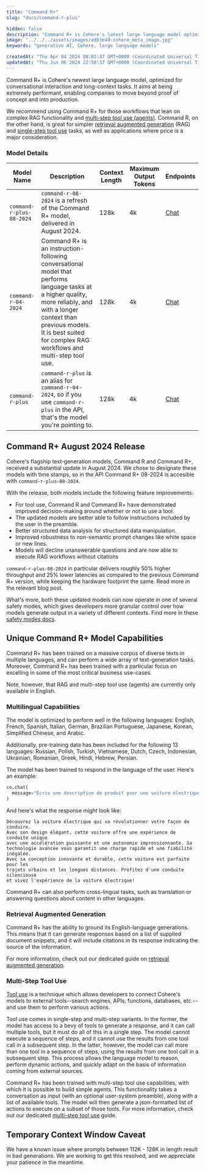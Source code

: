 ```yaml
---
title: "Command R+"
slug: "docs/command-r-plus"

hidden: false
description: "Command R+ is Cohere's latest large language model optimized for conversational interaction and long-context tasks, best suited for complex RAG workflows and multi-step tool use. It has been trained on a diverse corpus of texts in multiple languages and can perform well in English, French, Spanish, and other languages."
image: "../../../assets/images/edb3e49-cohere_meta_image.jpg"  
keywords: "generative AI, Cohere, large language models"

createdAt: "Thu Apr 04 2024 08:03:47 GMT+0000 (Coordinated Universal Time)"
updatedAt: "Thu Jun 06 2024 22:58:37 GMT+0000 (Coordinated Universal Time)"
---
```



Command R+ is Cohere's newest large language model, optimized for conversational interaction and long-context tasks. It aims at being extremely performant, enabling companies to move beyond proof of concept and into production.

We recommend using Command R+ for those workflows that lean on complex RAG functionality and [multi-step tool use (agents)](/docs/multi-hop-tool-use). Command R, on the other hand, is great for simpler [retrieval augmented generation](/docs/retrieval-augmented-generation-rag) (RAG) and [single-step tool use](/docs/tool-use) tasks, as well as applications where price is a major consideration.

### Model Details
| Model Name               | Description                                                                                                                                                                                                                                                                                                                                                                 | Context Length | Maximum Output Tokens | Endpoints|
|--------------------------|-----------------------------------------------------------------------------------------------------------------------------------------------------------------------------------------------------------------------------------------------------------------------------------------------------------------------------------------------------------------------------|----------------|-----------------------|----------|
| `command-r-plus-08-2024` | `command-r-08-2024` is a refresh of the Command R+ model, delivered in August 2024.                                                                                                                                                                                                                                                                                          | 128k           | 4k                    | [Chat](/reference/chat)         |                                                                          |
| `command-r-04-2024`      | Command R+ is an instruction-following conversational model that performs language tasks at a higher quality, more reliably, and with a longer context than previous models. It is best suited for complex RAG workflows and multi-step tool use.                                                                         | 128k           | 4k                    | [Chat](/reference/chat)          |                                                                         |
| `command-r-plus`         | `command-r-plus` is an alias for `command-r-04-2024`, so if you use `command-r-plus` in the API, that's the model you're pointing to.                                                                                                                                                                                                                                                 | 128k           | 4k                    | [Chat](/reference/chat)           |                                                                        |

## Command R+ August 2024 Release
Cohere's flagship text-generation models, Command R and Command R+, received a substantial update in August 2024. We chose to designate these models with time stamps, so in the API Command R+ 08-2024 is accesible with `command-r-plus-08-2024`.

With the release, both models include the following feature improvements:
- For tool use, Command R and Command R+ have demonstrated improved decision-making around whether or not to use a tool.
- The updated models are better able to follow instructions included by the user in the preamble.
- Better structured data analysis for structured data manipulation. 
- Improved robustness to non-semantic prompt changes like white space or new lines.
- Models will decline unanswerable questions and are now able to execute RAG workflows without citations

`command-r-plus-08-2024` in particular delivers roughly 50% higher throughput and 25% lower latencies as compared to the previous Command R+ version, while keeping the hardware footprint the same. Read more in the relevant blog post. 

What's more, both these updated models can now operate in one of several safety modes, which gives developers more granular control over how models generate output in a variety of different contexts. Find more in these [safety modes docs](https://docs.cohere.com/docs/safety-modes).


## Unique Command R+ Model Capabilities

Command R+ has been trained on a massive corpus of diverse texts in multiple languages, and can perform a wide array of text-generation tasks. Moreover, Command R+ has been trained with a particular focus on excelling in some of the most critical business use-cases.

Note, however, that RAG and multi-step tool use (agents) are currently only available in English.

### Multilingual Capabilities

The model is optimized to perform well in the following languages: English, French, Spanish, Italian, German, Brazilian Portuguese, Japanese, Korean, Simplified Chinese, and Arabic. 

Additionally, pre-training data has been included for the following 13 languages: Russian, Polish, Turkish, Vietnamese, Dutch, Czech, Indonesian, Ukrainian, Romanian, Greek, Hindi, Hebrew, Persian.

The model has been trained to respond in the language of the user. Here's an example:

```python PYTHON
co.chat(
  message="Écris une description de produit pour une voiture électrique en 50 à 75 mots"
)
```

And here's what the response might look like:

```text TEXT
Découvrez la voiture électrique qui va révolutionner votre façon de conduire.
Avec son design élégant, cette voiture offre une expérience de conduite unique
avec une accélération puissante et une autonomie impressionnante. Sa
technologie avancée vous garantit une charge rapide et une fiabilité inégalée.
Avec sa conception innovante et durable, cette voiture est parfaite pour les 
trajets urbains et les longues distances. Profitez d'une conduite silencieuse
et vivez l'expérience de la voiture électrique!
```

Command R+ can also perform cross-lingual tasks, such as translation or answering questions about content in other languages.

### Retrieval Augmented Generation

Command R+ has the ability to ground its English-language generations. This means that it can generate responses based on a list of supplied document snippets, and it will include citations in its response indicating the source of the information.

For more information, check out our dedicated guide on [retrieval augmented generation](/docs/retrieval-augmented-generation-rag).

### Multi-Step Tool Use

[Tool use](/docs/tool-use) is a technique which allows developers to connect Cohere's models to external tools--search engines, APIs, functions, databases, etc.--and use them to perform various actions.

Tool use comes in single-step and multi-step variants. In the former, the model has access to a bevy of tools to generate a response, and it can call multiple tools, but it must do all of this in a single step. The model cannot execute a sequence of steps, and it cannot use the results from one tool call in a subsequent step. In the latter, however, the model can call more than one tool in a sequence of steps, using the results from one tool call in a subsequent step. This process allows the language model to reason, perform dynamic actions, and quickly adapt on the basis of information coming from external sources.

Command R+ has been trained with multi-step tool use capabilities, with which it is possible to build simple agents. This functionality takes a conversation as input (with an optional user-system preamble), along with a list of available tools. The model will then generate a json-formatted list of actions to execute on a subset of those tools. For more information, check out our dedicated [multi-step tool use](/docs/multi-hop-tool-use) guide.

## Temporary Context Window Caveat

We have a known issue where prompts between 112K - 128K in length result in bad generations. We are working to get this resolved, and we appreciate your patience in the meantime.
